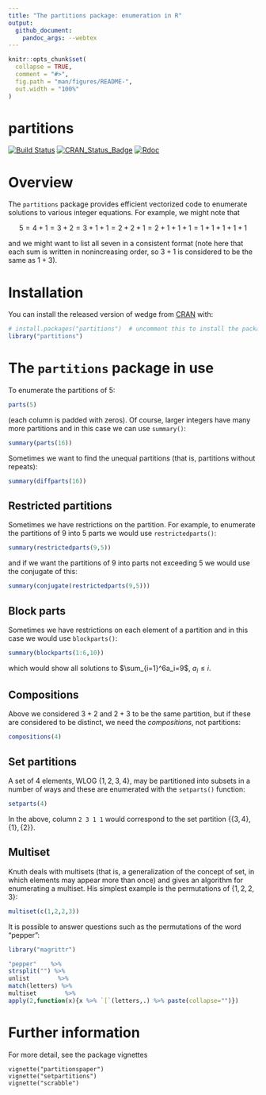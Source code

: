 ```yaml
---
title: "The partitions package: enumeration in R"
output:
  github_document:
    pandoc_args: --webtex
---
```


<!-- README.md is generated from README.Rmd. Please edit that file -->

```r
knitr::opts_chunk$set(
  collapse = TRUE,
  comment = "#>",
  fig.path = "man/figures/README-",
  out.width = "100%"
)
```
# partitions

<!-- badges: start -->
[![Build Status](https://travis-ci.org/RobinHankin/partitions.svg?branch=master)](https://travis-ci.org/RobinHankin/partitions)
[![CRAN_Status_Badge](https://www.r-pkg.org/badges/version/partitions)](https://cran.r-project.org/package=partitions)
[![Rdoc](https://www.rdocumentation.org/badges/version/partitions)](https://www.rdocumentation.org/packages/partitions)

<!-- badges: end -->

# Overview

The ```partitions``` package provides efficient vectorized code to
enumerate solutions to various integer equations.  For example, we
might note that

$$
5 = 4+1 = 3+2 = 3+1+1 = 2+2+1 = 2+1+1+1 = 1+1+1+1+1
$$

and we might want to list all seven in a consistent format (note here
that each sum is written in nonincreasing order, so $3+1$ is
considered to be the same as $1+3$).

# Installation

You can install the released version of wedge from [CRAN](https://CRAN.R-project.org) with:

```r
# install.packages("partitions")  # uncomment this to install the package
library("partitions")
```

# The ```partitions``` package in use

To enumerate the partitions of 5:


```r
parts(5)
```

(each column is padded with zeros).  Of course, larger integers have
many more partitions and in this case we can use ```summary()```:


```r
summary(parts(16))
```

Sometimes we want to find the unequal partitions (that is, partitions
without repeats):

```r
summary(diffparts(16))
```


## Restricted partitions

Sometimes we have restrictions on the partition.  For example, to
enumerate the partitions of 9 into 5 parts we would use
```restrictedparts()```:

```r
summary(restrictedparts(9,5))
```

and if we want the partitions of 9 into parts not exceeding 5 we would
use the conjugate of this:

```r
summary(conjugate(restrictedparts(9,5)))
```


## Block parts

Sometimes we have restrictions on each element of a partition and in
this case we would use ```blockparts()```:

```r
summary(blockparts(1:6,10))
```

which would show all solutions to $\sum_{i=1}^6a_i=9$, $a_i\leq i$.


## Compositions

Above we considered $3+2$ and $2+3$ to be the same partition, but if
these are considered to be distinct, we need the _compositions_, not
partitions:


```r
compositions(4)
```

## Set partitions

A set of 4 elements, WLOG $\{1,2,3,4\}$, may be partitioned into
subsets in a number of ways and these are enumerated with the
```setparts()``` function:

```r
setparts(4)
```

In the above, column ```2 3 1 1``` would correspond to the set
partition $\{\{3,4\},\{1\},\{2\}\}$.


## Multiset

Knuth deals with multisets (that is, a generalization of the concept
of set, in which elements may appear more than once) and gives an
algorithm for enumerating a multiset.  His simplest example is the
permutations of $\{1,2,2,3\}$:

```r
multiset(c(1,2,2,3))
```

It is possible to answer questions such as the permutations of the
word "pepper":

```r
library("magrittr")

"pepper"    %>%
strsplit("") %>%
unlist        %>%
match(letters) %>%
multiset        %>%
apply(2,function(x){x %>% `[`(letters,.) %>% paste(collapse="")})
```


# Further information
For more detail, see the package vignettes

```
vignette("partitionspaper")
vignette("setpartitions")
vignette("scrabble")
``` 
